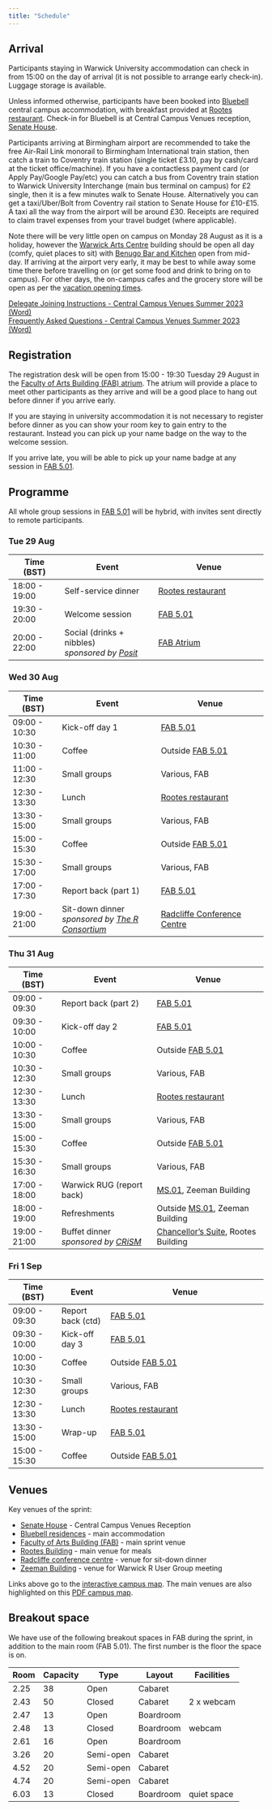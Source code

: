 ```yaml
---
title: "Schedule"
---
```


## Arrival

Participants staying in Warwick University accommodation can check in from 15:00 on the day of arrival (it is not possible to arrange early check-in). Luggage storage is available.

Unless informed otherwise, participants have been booked into [Bluebell](https://warwick.ac.uk/services/conferences/spaces/central-campus-venues/accommodation/bluebell) central campus accommodation, with breakfast provided at [Rootes restaurant](https://campus.warwick.ac.uk//search/623c88c9421e6f5928c0dcae). Check-in for Bluebell is at Central Campus Venues reception, [Senate House](https://campus.warwick.ac.uk//search/623c885f421e6f5928c0c7e3).

Participants arriving at Birmingham airport are recommended to take the free Air-Rail Link monorail to Birmingham International train station, then catch a train to Coventry train station (single ticket £3.10, pay by cash/card at the ticket office/machine). If you have a contactless payment card (or Apply Pay/Google Pay/etc) you can catch a bus from Coventry train station to Warwick University Interchange (main bus terminal on campus) for £2 single, then it is a few minutes walk to Senate House. Alternatively you can get a taxi/Uber/Bolt from Coventry rail station to Senate House for £10-£15. A taxi all the way from the airport will be around £30. Receipts are required to claim travel expenses from your travel budget (where applicable).

Note there will be very little open on campus on Monday 28 August as it is a holiday, however the [Warwick Arts Centre](https://campus.warwick.ac.uk//search/623c885e421e6f5928c0c7cd) building should be open all day (comfy, quiet places to sit) with [Benugo Bar and Kitchen](https://warwick.ac.uk/services/retail/openingtimes/) open from mid-day. If arriving at the airport very early, it may be best to while away some time there before travelling on (or get some food and drink to bring on to campus). For other days, the on-campus cafes and the grocery store will be open as per the [vacation opening times](https://warwick.ac.uk/services/retail/openingtimes/).

[Delegate Joining Instructions - Central Campus Venues Summer 2023 (Word)](/downloads/Delegate%20Joining%20Instructions%20-%20Central%20Campus%20Venues%20Summer%202023.docx)\
[Frequently Asked Questions - Central Campus Venues Summer 2023 (Word)](/downloads/Frequently%20Asked%20Questions%20-%20Central%20Campus%20Venues%20Summer%202023.docx)

## Registration

The registration desk will be open from 15:00 - 19:30 Tuesday 29 August in the [Faculty of Arts Building (FAB) atrium](https://campus.warwick.ac.uk//search/623c8960421e6f5928c0fb65). The atrium will provide a place to meet other participants as they arrive and will be a good place to hang out before dinner if you arrive early.

If you are staying in university accommodation it is not necessary to register before dinner as you can show your room key to gain entry to the restaurant. Instead you can pick up your name badge on the way to the welcome session.

If you arrive late, you will be able to pick up your name badge at any session in [FAB 5.01](https://campus.warwick.ac.uk//search/623c896c421e6f5928c0fdcd).

## Programme

All whole group sessions in [FAB 5.01](https://campus.warwick.ac.uk//search/623c896c421e6f5928c0fdcd) will be hybrid, with invites sent directly to remote participants.

::: panel-tabset
### Tue 29 Aug

| Time (BST)    | Event                                                                    | Venue                                                                              |
|---------------|---------------------------|-------------------------------|
| 18:00 - 19:00 | Self-service dinner                                                      | [Rootes restaurant](https://campus.warwick.ac.uk//search/623c88c9421e6f5928c0dcae) |
| 19:30 - 20:00 | Welcome session                                                          | [FAB 5.01](https://campus.warwick.ac.uk//search/623c896c421e6f5928c0fdcd)          |
| 20:00 - 22:00 | Social (drinks + nibbles) <br> *sponsored by [Posit](https://posit.co/)* | [FAB Atrium](https://campus.warwick.ac.uk//search/623c8960421e6f5928c0fb65)        |

### Wed 30 Aug

| Time (BST)    | Event                                                                                 | Venue                                                                                        |
|--------------|----------------------------|------------------------------|
| 09:00 - 10:30 | Kick-off day 1                                                                        | [FAB 5.01](https://campus.warwick.ac.uk//search/623c896c421e6f5928c0fdcd)                    |
| 10:30 - 11:00 | Coffee                                                                                | Outside [FAB 5.01](https://campus.warwick.ac.uk//search/623c896c421e6f5928c0fdcd)            |
| 11:00 - 12:30 | Small groups                                                                          | Various, FAB                                                                                 |
| 12:30 - 13:30 | Lunch                                                                                 | [Rootes restaurant](https://campus.warwick.ac.uk//search/623c88c9421e6f5928c0dcae)           |
| 13:30 - 15:00 | Small groups                                                                          | Various, FAB                                                                                 |
| 15:00 - 15:30 | Coffee                                                                                | Outside [FAB 5.01](https://campus.warwick.ac.uk//search/623c896c421e6f5928c0fdcd)            |
| 15:30 - 17:00 | Small groups                                                                          | Various, FAB                                                                                 |
| 17:00 - 17:30 | Report back (part 1)                                                                  | [FAB 5.01](https://campus.warwick.ac.uk//search/623c896c421e6f5928c0fdcd)                    |
| 19:00 - 21:00 | Sit-down dinner <br> *sponsored by [The R Consortium](https://www.r-consortium.org/)* | [Radcliffe Conference Centre](https://campus.warwick.ac.uk//search/623c88a9421e6f5928c0d61e) |

### Thu 31 Aug

| Time (BST)    | Event                                                                                      | Venue                                                                                                |
|--------------|---------------------------|-------------------------------|
| 09:00 - 09:30 | Report back (part 2)                                                                       | [FAB 5.01](https://campus.warwick.ac.uk//search/623c896c421e6f5928c0fdcd)                            |
| 09:30 - 10:00 | Kick-off day 2                                                                             | [FAB 5.01](https://campus.warwick.ac.uk//search/623c896c421e6f5928c0fdcd)                            |
| 10:00 - 10:30 | Coffee                                                                                     | Outside [FAB 5.01](https://campus.warwick.ac.uk//search/623c896c421e6f5928c0fdcd)                    |
| 10:30 - 12:30 | Small groups                                                                               | Various, FAB                                                                                         |
| 12:30 - 13:30 | Lunch                                                                                      | [Rootes restaurant](https://campus.warwick.ac.uk//search/623c88c9421e6f5928c0dcae)                   |
| 13:30 - 15:00 | Small groups                                                                               | Various, FAB                                                                                         |
| 15:00 - 15:30 | Coffee                                                                                     | Outside [FAB 5.01](https://campus.warwick.ac.uk//search/623c896c421e6f5928c0fdcd)                    |
| 15:30 - 16:30 | Small groups                                                                               | Various, FAB                                                                                         |
| 17:00 - 18:00 | Warwick RUG (report back)                                                                  | [MS.01](https://campus.warwick.ac.uk//search/623c88f9421e6f5928c0e669), Zeeman Building              |
| 18:00 - 19:00 | Refreshments                                                                               | Outside [MS.01](https://campus.warwick.ac.uk//search/623c88f9421e6f5928c0e669), Zeeman Building      |
| 19:00 - 21:00 | Buffet dinner <br> *sponsored by [CRiSM](https://warwick.ac.uk/fac/sci/statistics/crism/)* | [Chancellor's Suite](https://campus.warwick.ac.uk//search/623c88ca421e6f5928c0dce4), Rootes Building |

### Fri 1 Sep

| Time (BST)    | Event             | Venue                                                                              |
|--------------|--------------|---------------------------------------------|
| 09:00 - 09:30 | Report back (ctd) | [FAB 5.01](https://campus.warwick.ac.uk//search/623c896c421e6f5928c0fdcd)          |
| 09:30 - 10:00 | Kick-off day 3    | [FAB 5.01](https://campus.warwick.ac.uk//search/623c896c421e6f5928c0fdcd)          |
| 10:00 - 10:30 | Coffee            | Outside [FAB 5.01](https://campus.warwick.ac.uk//search/623c896c421e6f5928c0fdcd)  |
| 10:30 - 12:30 | Small groups      | Various, FAB                                                                       |
| 12:30 - 13:30 | Lunch             | [Rootes restaurant](https://campus.warwick.ac.uk//search/623c88c9421e6f5928c0dcae) |
| 13:30 - 15:00 | Wrap-up           | [FAB 5.01](https://campus.warwick.ac.uk//search/623c896c421e6f5928c0fdcd)          |
| 15:00 - 15:30 | Coffee            | Outside [FAB 5.01](https://campus.warwick.ac.uk//search/623c896c421e6f5928c0fdcd)  |
:::

## Venues

Key venues of the sprint:

-   [Senate House](https://campus.warwick.ac.uk//search/623c885f421e6f5928c0c7e3) - Central Campus Venues Reception
-   [Bluebell residences](https://campus.warwick.ac.uk//search/623c8860421e6f5928c0c829) - main accommodation
-   [Faculty of Arts Building (FAB)](https://campus.warwick.ac.uk//search/623c8866421e6f5928c0c937) - main sprint venue
-   [Rootes Building](https://campus.warwick.ac.uk//search/623c8855421e6f5928c0c779) - main venue for meals
-   [Radcliffe conference centre](https://campus.warwick.ac.uk//search/623c8859421e6f5928c0c79c) - venue for sit-down dinner
-   [Zeeman Building](https://campus.warwick.ac.uk//search/623c8859421e6f5928c0c79c) - venue for Warwick R User Group meeting

Links above go to the [interactive campus map](https://warwick.ac.uk/about/visiting/maps/interactive). The main venues are also highlighted on this [PDF campus map](/downloads/Conference%20map%20-%20annotated.pdf).

## Breakout space

We have use of the following breakout spaces in FAB during the sprint, in addition to the main room (FAB 5.01). The first number is the floor the space is on.

| Room | Capacity | Type      | Layout    | Facilities  |
|------|----------|-----------|-----------|-------------|
| 2.25 | 38       | Open      | Cabaret   |             |
| 2.43 | 50       | Closed    | Cabaret   | 2 x webcam  |
| 2.47 | 13       | Open      | Boardroom |             |
| 2.48 | 13       | Closed    | Boardroom | webcam      |
| 2.61 | 16       | Open      | Boardroom |             |
| 3.26 | 20       | Semi-open | Cabaret   |             |
| 4.52 | 20       | Semi-open | Cabaret   |             |
| 4.74 | 20       | Semi-open | Cabaret   |             |
| 6.03 | 13       | Closed    | Boardroom | quiet space |
